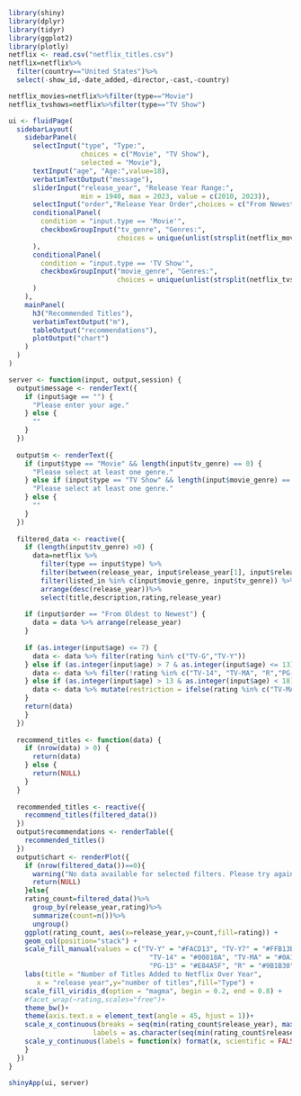 ```{r}
library(shiny)
library(dplyr)
library(tidyr)
library(ggplot2)
library(plotly)
netflix <- read.csv("netflix_titles.csv")
netflix=netflix%>%
  filter(country=="United States")%>%
  select(-show_id,-date_added,-director,-cast,-country)

netflix_movies=netflix%>%filter(type=="Movie")
netflix_tvshows=netflix%>%filter(type=="TV Show")
```


```{r}
ui <- fluidPage(
  sidebarLayout(
    sidebarPanel(
      selectInput("type", "Type:",
                  choices = c("Movie", "TV Show"),
                  selected = "Movie"),
      textInput("age", "Age:",value=18),
      verbatimTextOutput("message"),
      sliderInput("release_year", "Release Year Range:",
                  min = 1940, max = 2023, value = c(2010, 2023)),
      selectInput("order","Release Year Order",choices = c("From Newest to Oldest", "From Oldest to Newest"),selected = "From Newest to Oldest"),
      conditionalPanel(
        condition = "input.type == 'Movie'",
        checkboxGroupInput("tv_genre", "Genres:",
                           choices = unique(unlist(strsplit(netflix_movies$listed_in, ", "))),select="Comedies")
      ),
      conditionalPanel(
        condition = "input.type == 'TV Show'",
        checkboxGroupInput("movie_genre", "Genres:",
                           choices = unique(unlist(strsplit(netflix_tvshows$listed_in, ", "))),select="TV Dramas")
      )
    ),
    mainPanel(
      h3("Recommended Titles"),
      verbatimTextOutput("m"),
      tableOutput("recommendations"),
      plotOutput("chart")
    )
  )
)
```

```{r}
server <- function(input, output,session) {
  output$message <- renderText({
    if (input$age == "") {
      "Please enter your age."
    } else {
      ""
    }
  })
  
  output$m <- renderText({
    if (input$type == "Movie" && length(input$tv_genre) == 0) {
      "Please select at least one genre."
    } else if (input$type == "TV Show" && length(input$movie_genre) == 0) {
      "Please select at least one genre."
    } else {
      ""
    }
  })
  
  filtered_data <- reactive({
    if (length(input$tv_genre) >0) {
      data=netflix %>%
        filter(type == input$type) %>%
        filter(between(release_year, input$release_year[1], input$release_year[2]))%>%
        filter(listed_in %in% c(input$movie_genre, input$tv_genre)) %>%
        arrange(desc(release_year))%>%
        select(title,description,rating,release_year)
    
    if (input$order == "From Oldest to Newest") {
      data = data %>% arrange(release_year)
    }
      
    if (as.integer(input$age) <= 7) {
      data <- data %>% filter(rating %in% c("TV-G","TV-Y"))
    } else if (as.integer(input$age) > 7 & as.integer(input$age) <= 13) {
      data <- data %>% filter(!rating %in% c("TV-14", "TV-MA", "R","PG-13"))
    } else if (as.integer(input$age) > 13 & as.integer(input$age) < 18) {
      data <- data %>% mutate(restriction = ifelse(rating %in% c("TV-MA","R") ,"Need Parent Accompany", "Not Restricted"))
    }
    return(data)
    }
  })
  
  recommend_titles <- function(data) {
    if (nrow(data) > 0) {
      return(data)
    } else {
      return(NULL)
    }
  }
  
  recommended_titles <- reactive({
    recommend_titles(filtered_data())
  })
  output$recommendations <- renderTable({
    recommended_titles()
  })
  output$chart <- renderPlot({
    if (nrow(filtered_data())==0){
      warning("No data available for selected filters. Please try again.")
      return(NULL)
    }else{
    rating_count=filtered_data()%>%
      group_by(release_year,rating)%>%
      summarize(count=n())%>%
      ungroup()
    ggplot(rating_count, aes(x=release_year,y=count,fill=rating)) +
    geom_col(position="stack") +
    scale_fill_manual(values = c("TV-Y" = "#FACD13", "TV-Y7" = "#FFB13B", "TV-G" = "#3EB650", "TV-PG" = "#00A087", 
                                   "TV-14" = "#00818A", "TV-MA" = "#0A1172", "G" = "#FFCB05", "PG" = "#FF810E", 
                                   "PG-13" = "#E84A5F", "R" = "#9B1B30", "NC-17" = "#33001B", "NR" = "#4E4E4E")) +
    labs(title = "Number of Titles Added to Netflix Over Year",
       x = "release year",y="number of titles",fill="Type") +
    scale_fill_viridis_d(option = "magma", begin = 0.2, end = 0.8) +
    #facet_wrap(~rating,scales="free")+
    theme_bw()+
    theme(axis.text.x = element_text(angle = 45, hjust = 1))+
    scale_x_continuous(breaks = seq(min(rating_count$release_year), max(rating_count$release_year), by = 1), 
                     labels = as.character(seq(min(rating_count$release_year), max(rating_count$release_year), by = 1)))+
    scale_y_continuous(labels = function(x) format(x, scientific = FALSE)) 
    }
  })
}

shinyApp(ui, server)
```

